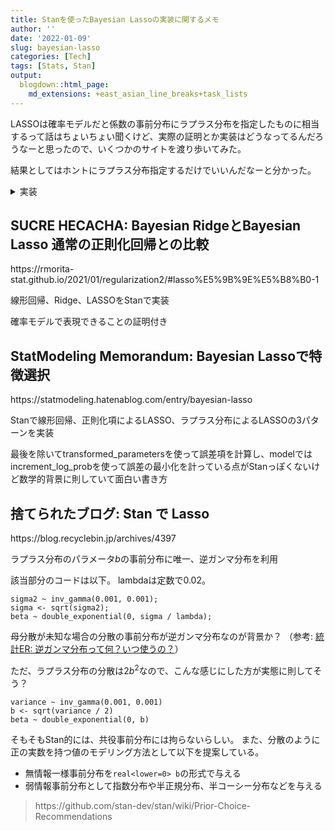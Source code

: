```yaml
---
title: Stanを使ったBayesian Lassoの実装に関するメモ
author: ''
date: '2022-01-09'
slug: bayesian-lasso
categories: [Tech]
tags: [Stats, Stan]
output:
  blogdown::html_page:
    md_extensions: +east_asian_line_breaks+task_lists
---
```


LASSOは確率モデルだと係数の事前分布にラプラス分布を指定したものに相当するって話はちょいちょい聞くけど、実際の証明とか実装はどうなってるんだろうなーと思ったので、いくつかのサイトを渡り歩いてみた。

結果としてはホントにラプラス分布指定するだけでいいんだなーと分かった。

<details><summary>実装</summary>

https://statmodeling.hatenablog.com/entry/bayesian-lasso より引用

```
//model_lasso.stan
data{
  int N; //標本数
  int H; //説明変数の数(切片を除く)
  vector[N] y; //目的変数 標準化済み
  matrix[N,H] x; // 説明変数 標準化済み
}

parameters{
  real w_0;
  vector[H] w; //係数パラメータ
  real<lower=0> sigma;
  real<lower=0> b;
}

transformed parameters{
  vector[N] mu;

  mu = w_0 + x * w;

}

model{

  y ~ normal(mu, sigma);
  w ~ double_exponential(0, b);

}

generated quantities{
  real log_lambda;

  log_lambda = log(sigma^2 / (N * b)); //(7)式
}
```

</details>

## SUCRE HECACHA: Bayesian RidgeとBayesian Lasso 通常の正則化回帰との比較

https://rmorita-stat.github.io/2021/01/regularization2/#lasso%E5%9B%9E%E5%B8%B0-1


線形回帰、Ridge、LASSOをStanで実装

確率モデルで表現できることの証明付き

## StatModeling Memorandum: Bayesian Lassoで特徴選択

https://statmodeling.hatenablog.com/entry/bayesian-lasso

Stanで線形回帰、正則化項によるLASSO、ラプラス分布によるLASSOの3パターンを実装

最後を除いてtransformed_parametersを使って誤差項を計算し、modelではincrement_log_probを使って誤差の最小化を計っている点がStanっぽくないけど数学的背景に則していて面白い書き方

## 捨てられたブログ: Stan で Lasso

https://blog.recyclebin.jp/archives/4397

ラプラス分布のパラメータ$b$の事前分布に唯一、逆ガンマ分布を利用

該当部分のコードは以下。
lambdaは定数で0.02。

```
sigma2 ~ inv_gamma(0.001, 0.001);
sigma <- sqrt(sigma2);
beta ~ double_exponential(0, sigma / lambda);
```

母分散が未知な場合の分散の事前分布が逆ガンマ分布なのが背景か？
（参考: [統計ER: 逆ガンマ分布って何？いつ使うの？](https://toukeier.hatenablog.com/entry/what-is-inverse-gamma-distribution/)）

ただ、ラプラス分布の分散は$2b^2$なので、こんな感じにした方が実態に則してそう？

```
variance ~ inv_gamma(0.001, 0.001)
b <- sqrt(variance / 2)
beta ~ double_exponential(0, b)
```

そもそもStan的には、共役事前分布には拘らないらしい。
また、分散のように正の実数を持つ値のモデリング方法として以下を提案している。

- 無情報一様事前分布を`real<lower=0> b`の形式で与える
- 弱情報事前分布として指数分布や半正規分布、半コーシー分布などを与える

> https://github.com/stan-dev/stan/wiki/Prior-Choice-Recommendations

